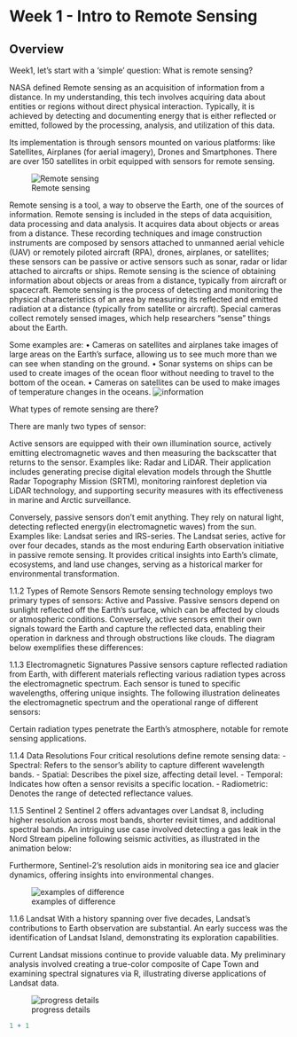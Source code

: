 # Week 1 - Intro to Remote Sensing

## Overview

Week1, let’s start with a ‘simple’ question: What is remote sensing?

NASA defined Remote sensing as an acquisition of information from a distance. In my understanding, this tech involves acquiring data about entities or regions without direct physical interaction. Typically, it is achieved by detecting and documenting energy that is either reflected or emitted, followed by the processing, analysis, and utilization of this data.

Its implementation is through sensors mounted on various platforms: like Satellites, Airplanes (for aerial imagery), Drones and Smartphones. There are over 150 satellites in orbit equipped with sensors for remote sensing.

![Remote sensing](image/image1.png)

Remote sensing is a tool, a way to observe the Earth, one of the sources of information. Remote sensing is included in the steps of data acquisition, data processing and data analysis. It acquires data about objects or areas from a distance. These recording techniques and image construction instruments are composed by sensors attached to unmanned aerial vehicle (UAV) or remotely piloted aircraft (RPA), drones, airplanes, or satellites; these sensors can be passive or active sensors such as sonar, radar or lidar attached to aircrafts or ships. Remote sensing is the science of obtaining information about objects or areas from a distance, typically from aircraft or spacecraft. Remote sensing is the process of detecting and monitoring the physical characteristics of an area by measuring its reflected and emitted radiation at a distance (typically from satellite or aircraft). Special cameras collect remotely sensed images, which help researchers "sense" things about the Earth.

Some examples are: • Cameras on satellites and airplanes take images of large areas on the Earth's surface, allowing us to see much more than we can see when standing on the ground. • Sonar systems on ships can be used to create images of the ocean floor without needing to travel to the bottom of the ocean. • Cameras on satellites can be used to make images of temperature changes in the oceans. ![information](image/image2.png)

What types of remote sensing are there?

There are manly two types of sensor: 

Active sensors are equipped with their own illumination source, actively emitting electromagnetic waves and then measuring the backscatter that returns to the sensor. Examples like: Radar and LiDAR. Their application includes generating precise digital elevation models through the Shuttle Radar Topography Mission (SRTM), monitoring rainforest depletion via LiDAR technology, and supporting security measures with its effectiveness in marine and Arctic surveillance. 

Conversely, passive sensors don't emit anything. They rely on natural light, detecting reflected energy(in electromagnetic waves) from the sun. Examples like: Landsat series and IRS-series. The Landsat series, active for over four decades, stands as the most enduring Earth observation initiative in passive remote sensing. It provides critical insights into Earth's climate, ecosystems, and land use changes, serving as a historical marker for environmental transformation. 

1.1.2 Types of Remote Sensors Remote sensing technology employs two primary types of sensors: Active and Passive. Passive sensors depend on sunlight reflected off the Earth's surface, which can be affected by clouds or atmospheric conditions. Conversely, active sensors emit their own signals toward the Earth and capture the reflected data, enabling their operation in darkness and through obstructions like clouds. The diagram below exemplifies these differences:

1.1.3 Electromagnetic Signatures Passive sensors capture reflected radiation from Earth, with different materials reflecting various radiation types across the electromagnetic spectrum. Each sensor is tuned to specific wavelengths, offering unique insights. The following illustration delineates the electromagnetic spectrum and the operational range of different sensors:

Certain radiation types penetrate the Earth's atmosphere, notable for remote sensing applications.

1.1.4 Data Resolutions Four critical resolutions define remote sensing data: - Spectral: Refers to the sensor's ability to capture different wavelength bands. - Spatial: Describes the pixel size, affecting detail level. - Temporal: Indicates how often a sensor revisits a specific location. - Radiometric: Denotes the range of detected reflectance values.

1.1.5 Sentinel 2 Sentinel 2 offers advantages over Landsat 8, including higher resolution across most bands, shorter revisit times, and additional spectral bands. An intriguing use case involved detecting a gas leak in the Nord Stream pipeline following seismic activities, as illustrated in the animation below:

Furthermore, Sentinel-2's resolution aids in monitoring sea ice and glacier dynamics, offering insights into environmental changes.

![examples of difference](image/image3.png)

1.1.6 Landsat With a history spanning over five decades, Landsat's contributions to Earth observation are substantial. An early success was the identification of Landsat Island, demonstrating its exploration capabilities.

Current Landsat missions continue to provide valuable data. My preliminary analysis involved creating a true-color composite of Cape Town and examining spectral signatures via R, illustrating diverse applications of Landsat data.

![progress details](image/image4.png)

```r
1 + 1
```
